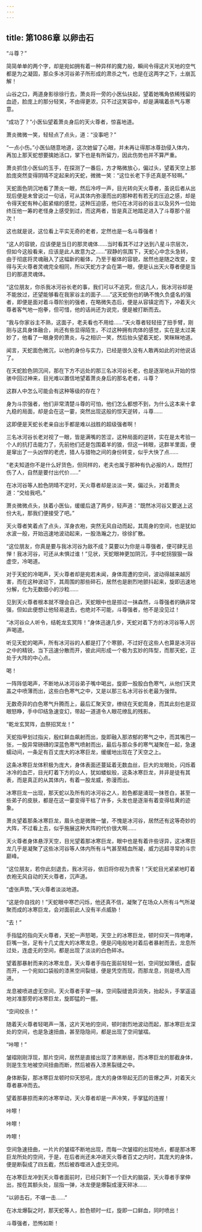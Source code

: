 ```yaml
---
---
---
```

title: 第1086章 以卵击石
---



“斗尊？”

简简单单的两个字，却是宛如拥有着一种异样的魔力般，瞬间令得这片天地的空气都是为之凝固，那众多冰河谷弟子所形成的肃杀之气，也是在这两字之下，土崩瓦解！

山谷之口，两道身影徐徐行去，萧炎将一旁的小医仙扶起，望着她嘴角依稀残留的血迹，脸庞上的那分轻笑，不由得更浓，只不过这笑容中，却是满噙着杀气与寒意。

“成功了？”小医仙望着萧炎身后的天火尊者，惊喜地道。

萧炎微微一笑，轻轻点了点头，道：“没事吧？”

“一点小伤。”小医仙随意地道，这次她留了心眼，并未再让得那冰尊劲侵入体内，再加上那天蛇想要擒她活口，掌下也是有所留力，因此伤势也并不算严重。

萧炎抓住小医仙的玉手，在探测了一番后，方才略微放心，偏过头，望着天空上那脸庞突然变得阴晴不定起来的天蛇，微微一笑：“这位长老下手还真是不轻啊。”

天蛇面色阴沉地看了萧炎一眼，然后冷哼一声，目光转向天火尊者，虽说后者从出现后便是未曾说过一句话，可从其体内弥漫而出的那种若有若无的压迫之感，却是令得天蛇有种心脏紧缩的感觉，这种压迫感，他只在冰河谷的谷主以及另外一位始终压他一筹的老怪身上感受到过，而这两者，皆是真正地踏足进入了斗尊那个层次！

这也就是说，这位看上平实无奇的老者，定然也是一名斗尊强者！

“这人的容貌，应该便是当日的那灵魂体……当时看其不过才达到八星斗宗层次，但如今这般看来，应该是此人故意为之……”寂静的氛围下，天蛇心中念头急转，由于彻底将灵魂融入了这幅新的躯体，乃至于躯体的容貌，居然也是随之改变，变得与天火尊者灵魂完全相同，所以天蛇方才会在第一眼，便是认出天火尊者便是当日的那道灵魂体。

“这位朋友，你杀我冰河谷长老的事，我们可以不追究，但这几人，我冰河谷却是不能放过，还望能够看在我家谷主的面子……”这天蛇倒也的确不愧久负盛名的强者，即便是面对着斗尊阶别的强者，在略微失态后，便是从容镇定而下，冲着天火尊者客气地一抱拳，但可惜，他的话尚还为说完，便是被打断而去。

“我与你家谷主不熟，这面子，老夫看也不用给……”天火尊者轻轻扭了扭手臂，刚刚与这具身体融合，尚还有些显得陌生，不过这种拥有肉体的感觉，实在是太过美妙了，他看了一眼身旁的萧炎，与之相识一笑，然后抬头望着天蛇，笑眯眯地道。

闻言，天蛇面色微沉，以他的身份与实力，已经是很久没有人敢再如此的对他说话了。

在天蛇脸色阴沉间，那在下方不远处的那三名冰河谷长老，也是逐渐地从开始的惊骇中回过神来，目光难以置信地望着萧炎身后的那名老者，斗尊？

这群人中怎么可能会有这种等级的存在？

身为斗宗强者，他们非常清楚斗尊的可怕，他们怎么都想不到，为什么这本来十拿九稳的局面，却是会在这一霎，突然出现这般的惊天逆转，斗尊……

这即便是天蛇长老亲自出手都是难以战胜的超级强者啊！

三名冰河谷长老对视了一眼，皆是满嘴的苦涩，这种局面的逆转，实在是太考验一个人的抗打击能力了，先前他们还是包围着羊的狼，但这一转眼，这群羊里面，便是窜出了一头凶悍的老虎，猎人与猎物之间的身份转变，似乎大快了点……

“老夫知道你不是什么好货色，但同样的，老夫也属于那种有仇必报的人，既然打伤了人，自然是要付出代价……”

在冰河谷等人脸色阴晴不定时，天火尊者却是淡淡一笑，偏过头，对着萧炎道：“交给我吧。”

萧炎微微点头，扶着小医仙，缓缓后退了两步，轻声道：“既然冰河谷又要送上这份大礼，那我们便接受了吧。”

天火尊者笑着点了点头，浑身衣袍，突然无风自动而起，其周身的空间，也是犹如水波一般，开始迅速地波动起来，一股浩瀚之力，徐徐扩散。

“这位朋友，你真是要与我冰河谷为敌不成？莫要以为你是斗尊强者，便可肆无忌惮！我冰河谷，可还从未惧过谁！”见状，天蛇眼神更加阴沉，手中蛇拐狠狠一跺虚空，冷喝道。

对于天蛇的冷喝声，天火尊者却是宛若未闻，身体周遭的空间，波动得越来越厉害，而在这种波动下，其周围的那些碎石，居然也是剧烈地颤抖起来，旋即迅速地分解，化为无数细小的沙粒……

见到天火尊者根本就不理会自己，天蛇眼中也是掠过一抹森然，斗尊强者的确非常强，但如此便想让他轻易退去，也绝对不可能，斗尊强者，他不是没见过！

“冰河谷众人听令，结乾龙玄冥阵！”身体迅速几步，天蛇对着下方的冰河谷等人厉声喝道。

听见天蛇的喝声，所有冰河谷的人都是打了个寒颤，不过好在这些人也算是冰河谷之中的精锐，当下迅速分散而开，彼此间形成一个极为玄妙的阵型，而那天蛇，正处于大阵的中心点。

喝！

一阵阵低喝声，不断地从冰河谷弟子嘴中喝出，旋即一股股白色寒气，从他们天灵盖之中喷薄而出，这些白色寒气之中，又是以那三名冰河谷长老最为强悍。

无数奇异的白色寒气升腾而上，最后汇聚天空，缭绕在天蛇周身，而其此刻也是双眼怒睁，手中印结急速变幻，带起一道道令人眼花缭乱的残影。

“乾龙玄冥阵，血祭招冥龙！”

天蛇指甲划过指尖，殷红鲜血飙射而出，旋即融入那浓郁的寒气之中，而其嘴巴一张，一股异常磅礴的深蓝色寒气喷射而出，最后与那众多的寒气凝聚在一起，急速蠕动间，一条足有百丈庞大的冰寒巨龙，缓缓地出现在了天空之上。

这条冰寒巨龙体积极为庞大，身体表面还蔓延着无数血丝，巨大的龙眼处，闪烁着冰冷的血芒，目光盯着下方的众人，犹如蝼蚁般，这条冰寒巨龙，并非是徒有其表，而是真正的从其体内，有着一股龙威，弥漫而出。

冰寒巨龙一出现，那天蛇以及所有的冰河谷之人，脸色都是涌现一抹苍白，甚至一些弟子的皮肤，都是在这一霎变得干枯了许多，头发也是逐渐有着变得枯黄的迹象。

萧炎望着那条冰寒巨龙，眉头也是微微一皱，不愧是冰河谷，居然还有这等奇妙的大阵，不过看上去，似乎施展这种大阵的代价很大啊……

天火尊者身体悬浮天空，目光望着那冰寒巨龙，眼中也是有着许些讶异，这冰寒巨龙几乎是凝聚了这些冰河谷等人体内所有斗气甚至精血所凝，威力远超寻常的斗宗巅峰。

“这位朋友，若你此刻退去，我冰河谷，依旧将你视为贵客！”天蛇目光紧紧地盯着衣袍无风自动的天火尊者，沉声道。

“虚张声势。”天火尊者淡淡地道。

“这是你自找的！”天蛇眼中寒芒闪烁，他还真不信，凝聚了在场众人所有斗气所凝聚而成的冰寒巨龙，会对面前此人没有半点威胁！

“去！”

手指猛的指向天火尊者，天蛇一声怒喝，天空上的冰寒巨龙，顿时仰天一阵咆哮，巨嘴一张，足有十几丈庞大的冰寒龙息，便是闪电般地对着后者暴射而去，龙息所过处，连虚无的空间，都是出现了淡淡的白色碎冰。

望着那暴射而来的冰寒龙息，天火尊者手指在面前轻轻一划，空间犹如薄纸，虚裂而开，一个宛如口袋般的漆黑空间裂缝，便是凭空而现，而那龙息，则是喷入而进。

龙息被喷进虚无空间，天火尊者手掌一抹，空间裂缝诡异消失，抬起头，手掌遥遥地对准那旁的冰寒巨龙，旋即猛的一握。

“空间绞杀！”

随着天火尊者轻喝声一落，这片天地的空间，顿时剧烈地波动而起，那冰寒巨龙深处的空间，也是急速扭曲，甚至隐隐间，都是出现了空间皱褶。

“咔嚓！”

皱褶刚刚浮现，那片空间，居然是直接出现了漆黑断层，而冰寒巨龙的那截身体，则是生生地被空间扭曲而断，然后被吞入漆黑裂缝之中。

身体断裂，那冰寒巨龙顿时仰天怒吼，庞大的身体带起无匹的音爆之声，对着天火尊者暴冲而去。

望着那暴掠而来的冰寒举动，天火尊者却是一声冷笑，手掌猛的连握！

咔嚓！

咔嚓！

咋嚓！

空间急速扭曲，一片片的皱褶不断地出现，而每一次皱褶的出现地点，都是那冰寒巨龙所处的空间，于是，在后者尚还未冲进天火尊者百丈之内时，其庞大的身体，便是断裂成了四五截，然后被吞噬进入虚无空间。

在冰寒巨龙冲到天火尊者面前时，已经只剩下一个巨大的脑袋，天火尊者手掌伸出，按在其额头处，屈指一弹，冰龙便是爆裂成漫天碎冰……

“以卵击石，不堪一击……”

在冰龙爆裂之时，那天蛇等人，脸色顿时一红，旋即一口鲜血，同时喷出！

斗尊强者，恐怖如斯！